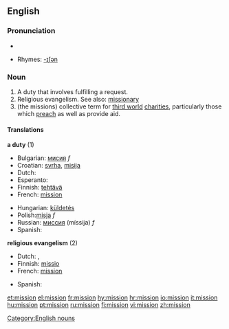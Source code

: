 ==English==

===Pronunciation===
*{{audio|en-us-mission.ogg|Audio (US)}}


*Rhymes: [[Rhymes:English:-ɪʃən|-ɪʃən]]

===Noun===
#A duty that involves fulfilling a request.
#Religious evangelism.  See also: [[missionary]]
#(the missions) collective term for [[third world]] [[charities]], particularly those which [[preach]] as well as provide aid.
====Translations====
'''a duty''' (1)
{{top}}
*Bulgarian: [[мисия]] ''f''
*Croatian: [[svrha]], [[misija]]
*Dutch: {{t|nl|missie|f}}
*Esperanto: {{t|eo|misio}}
*Finnish: [[tehtävä]]
*French: [[#French|mission]] {{m}}
{{mid}}
*Hungarian: [[küldetés]]
*Polish:[[misja]] ''f''
*Russian: [[миссия]] (míssija) ''f''
*Spanish: {{t|es|misión|f}}
{{bottom}}

'''religious evangelism''' (2)
{{top}}
*Dutch: {{t|nl|missie|f}}, {{t|nl|zending|f}}
*Finnish: [[missio]]
*French: [[#French|mission]] {{m}}
{{mid}}
*Spanish: {{t|es|misión|f}}
{{bottom}}

[[Category:English nouns]]

[[et:mission]]
[[el:mission]]
[[fr:mission]]
[[hy:mission]]
[[hr:mission]]
[[io:mission]]
[[it:mission]]
[[hu:mission]]
[[pt:mission]]
[[ru:mission]]
[[fi:mission]]
[[vi:mission]]
[[zh:mission]]
